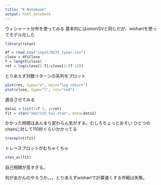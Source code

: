 ```yaml
---
title: "R Notebook"
output: html_notebook
---
```


ウィシャート分布を使ってみる
基本的にはomoriSVと同じだが、wishartを使ってモデル化した

```r
library(rstan)
```

```r
df = read.csv("input/N225_1year.csv")
close = df$Close
T = length(close)
ret = log(close[2:T]/close[1:(T-1)])
```

とりあえず対数リターンの系列をプロット
```r
plot(ret, type="o", main="log return")
plot(close, type="l", col="red")
```

適合させてみる

```r
data1 = list(T=T-1, y=ret)
fit = stan("omoriSV_kai.stan", data=data1)
```
かかった時間はあんまり変わらん気がする。むしろちょっとおそい
ひとつのchainに対して110秒ぐらいかかってる

```r
traceplot(fit)
```
トレースプロットがむちゃくちゃ

```r
stan_ac(fit)
```
自己相関が高すぎる。

何があかんのやろうか。。。とりあえずwishartで計算速くする作戦は失敗。